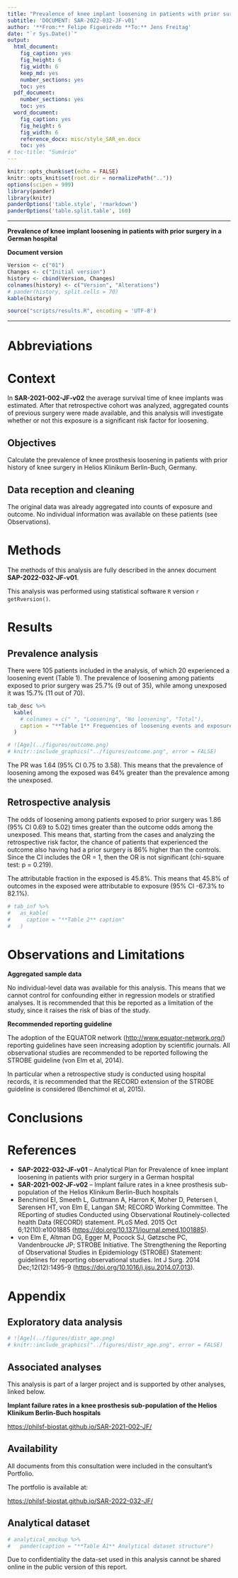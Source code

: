 ```yaml
---
title: "Prevalence of knee implant loosening in patients with prior surgery in a German hospital"
subtitle: 'DOCUMENT: SAR-2022-032-JF-v01'
author: '**From:** Felipe Figueiredo **To:** Jens Freitag'
date: "`r Sys.Date()`"
output:
  html_document:
    fig_caption: yes
    fig_height: 6
    fig_width: 6
    keep_md: yes
    number_sections: yes
    toc: yes
  pdf_document:
    number_sections: yes
    toc: yes
  word_document:
    fig_caption: yes
    fig_height: 6
    fig_width: 6
    reference_docx: misc/style_SAR_en.docx
    toc: yes
# toc-title: "Sumário"
---
```


```r
knitr::opts_chunk$set(echo = FALSE)
knitr::opts_knit$set(root.dir = normalizePath(".."))
options(scipen = 999)
library(pander)
library(knitr)
panderOptions('table.style', 'rmarkdown')
panderOptions('table.split.table', 160)
```

---

\newpage

**Prevalence of knee implant loosening in patients with prior surgery in a German hospital**

**Document version**

```r
Version <- c("01")
Changes <- c("Initial version")
history <- cbind(Version, Changes)
colnames(history) <- c("Version", "Alterations")
# pander(history, split.cells = 70)
kable(history)
```

```r
source("scripts/results.R", encoding = 'UTF-8')
```

---

# Abbreviations

# Context

In **SAR-2021-002-JF-v02** the average survival time of knee implants was estimated.
After that retrospective cohort was analyzed, aggregated counts of previous surgery were made available, and this analysis will investigate whether or not this exposure is a significant risk factor for loosening.

## Objectives

Calculate the prevalence of knee prosthesis loosening in patients with prior history of knee surgery in Helios Klinikum Berlin-Buch, Germany.

## Data reception and cleaning

The original data was already aggregated into counts of exposure and outcome.
No individual information was available on these patients (see Observations).

# Methods

The methods of this analysis are fully described in the annex document
**SAP-2022-032-JF-v01**.

<!-- ## Study parameters -->

<!-- ### Study design -->

<!-- ### Inclusion and exclusion criteria -->

<!-- ### Exposures -->

<!-- ### Outcomes -->

<!-- ### Covariates -->

<!-- ## Statistical analyses -->

This analysis was performed using statistical software `R` version `r getRversion()`.

# Results

## Prevalence analysis

There were 105 patients included in the analysis, of which 20 experienced a loosening event (Table 1).
The prevalence of loosening among patients exposed to prior surgery was 25.7% (9 out of 35), while among unexposed it was 15.7% (11 out of 70).

```r
tab_desc %>%
  kable(
    # colnames = c(" ", "Loosening", "No loosening", "Total"),
    caption = "**Table 1** Frequencies of loosening events and exposures in cases and controls."
  )
```

```r
# ![Age](../figures/outcome.png)
# knitr::include_graphics("../figures/outcome.png", error = FALSE)
```

The PR was 1.64 (95% CI 0.75 to 3.58).
This means that the prevalence of loosening among the exposed was 64% greater than the prevalence among the unexposed. 

## Retrospective analysis

The odds of loosening among patients exposed to prior surgery was 1.86 (95% CI 0.69 to 5.02) times greater than the outcome odds among the unexposed.
This means that, starting from the cases and analyzing the retrospective risk factor, the chance of patients that experienced the outcome also having had a prior surgery is 86% higher than the controls.
Since the CI includes the OR = 1, then the OR is not significant (chi-square test: p = 0.219).

The attributable fraction in the exposed is 45.8%.
This means that 45.8% of outcomes in the exposed were attributable to exposure (95% CI -67.3% to 82.1%).

```r
# tab_inf %>%
#   as_kable(
#     caption = "**Table 2** caption"
#   )
```

# Observations and Limitations

**Aggregated sample data**

No individual-level data was available for this analysis.
This means that we cannot control for confounding either in regression models or stratified analyses.
It is recommended that this be reported as a limitation of the study, since it raises the risk of bias of the study.

**Recommended reporting guideline**

The adoption of the EQUATOR network (<http://www.equator-network.org/>) reporting guidelines have seen increasing adoption by scientific journals.
All observational studies are recommended to be reported following the STROBE guideline (von Elm et al, 2014).

In particular when a retrospective study is conducted using hospital records, it is recommended that the RECORD extension of the STROBE guideline is considered (Benchimol et al, 2015).

# Conclusions

# References

- **SAP-2022-032-JF-v01** -- Analytical Plan for Prevalence of knee implant loosening in patients with prior surgery in a German hospital
- **SAR-2021-002-JF-v02** -- Implant failure rates in a knee prosthesis sub-population of the Helios Klinikum Berlin-Buch hospitals
- Benchimol EI, Smeeth L, Guttmann A, Harron K, Moher D, Petersen I, Sørensen HT, von Elm E, Langan SM; RECORD Working Committee. The REporting of studies Conducted using Observational Routinely-collected health Data (RECORD) statement. PLoS Med. 2015 Oct 6;12(10):e1001885 (<https://doi.org/10.1371/journal.pmed.1001885>).
- von Elm E, Altman DG, Egger M, Pocock SJ, Gøtzsche PC, Vandenbroucke JP; STROBE Initiative. The Strengthening the Reporting of Observational Studies in Epidemiology (STROBE) Statement: guidelines for reporting observational studies. Int J Surg. 2014 Dec;12(12):1495-9 (<https://doi.org/10.1016/j.ijsu.2014.07.013>).

# Appendix

## Exploratory data analysis

```r
# ![Age](../figures/distr_age.png)
# knitr::include_graphics("../figures/distr_age.png", error = FALSE)
```

## Associated analyses

This analysis is part of a larger project and is supported by other analyses, linked below.

**Implant failure rates in a knee prosthesis sub-population of the Helios Klinikum Berlin-Buch hospitals**

<https://philsf-biostat.github.io/SAR-2021-002-JF/>

## Availability

All documents from this consultation were included in the consultant's Portfolio.

<!-- The client has requested that this analysis be kept confidential until a future date, determined by the client. -->
<!-- All documents from this consultation are therefore not published online and only the title and year of the analysis will be included in the consultant's Portfolio. -->
<!-- After the agreed date is reached, the documents will be released. -->

<!-- The client has requested that this analysis be kept confidential. -->
<!-- All documents from this consultation are therefore not published online and only the title and year of the analysis will be included in the consultant's Portfolio. -->

The portfolio is available at:

<https://philsf-biostat.github.io/SAR-2022-032-JF/>

## Analytical dataset

<!-- Table A1 shows the structure of the analytical dataset. -->

```r
# analytical_mockup %>%
#   pander(caption = "**Table A1** Analytical dataset structure")
```

Due to confidentiality the data-set used in this analysis cannot be shared online in the public version of this report.
